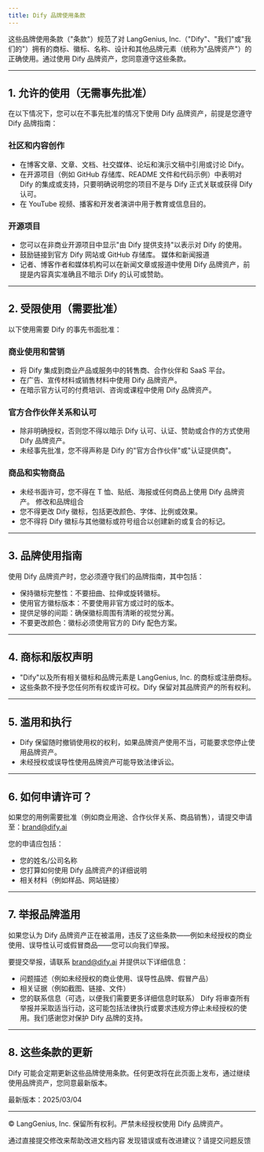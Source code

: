 ```yaml
---
title: Dify 品牌使用条款
---
```


这些品牌使用条款（"条款"）规范了对 LangGenius, Inc.（"Dify"、"我们"或"我们的"）拥有的商标、徽标、名称、设计和其他品牌元素（统称为"品牌资产"）的正确使用。通过使用 Dify 品牌资产，您同意遵守这些条款。

---
## 1. 允许的使用（无需事先批准）

在以下情况下，您可以在不事先批准的情况下使用 Dify 品牌资产，前提是您遵守 Dify 品牌指南：

### 社区和内容创作

- 在博客文章、文章、文档、社交媒体、论坛和演示文稿中引用或讨论 Dify。
- 在开源项目（例如 GitHub 存储库、README 文件和代码示例）中表明对 Dify 的集成或支持，只要明确说明您的项目不是与 Dify 正式关联或获得 Dify 认可。
- 在 YouTube 视频、播客和开发者演讲中用于教育或信息目的。

### 开源项目

- 您可以在非商业开源项目中显示"由 Dify 提供支持"以表示对 Dify 的使用。
- 鼓励链接到官方 Dify 网站或 GitHub 存储库。
媒体和新闻报道
- 记者、博客作者和媒体机构可以在新闻文章或报道中使用 Dify 品牌资产，前提是内容真实准确且不暗示 Dify 的认可或赞助。

---

## 2. 受限使用（需要批准）
以下使用需要 Dify 的事先书面批准：

### 商业使用和营销

- 将 Dify 集成到商业产品或服务中的转售商、合作伙伴和 SaaS 平台。
- 在广告、宣传材料或销售材料中使用 Dify 品牌资产。
- 在暗示官方认可的付费培训、咨询或课程中使用 Dify 品牌资产。

### 官方合作伙伴关系和认可

- 除非明确授权，否则您不得以暗示 Dify 认可、认证、赞助或合作的方式使用 Dify 品牌资产。
- 未经事先批准，您不得声称是 Dify 的"官方合作伙伴"或"认证提供商"。

### 商品和实物商品

- 未经书面许可，您不得在 T 恤、贴纸、海报或任何商品上使用 Dify 品牌资产。
修改和品牌组合
- 您不得更改 Dify 徽标，包括更改颜色、字体、比例或效果。
- 您不得将 Dify 徽标与其他徽标或符号组合以创建新的或复合的标记。

---

## 3. 品牌使用指南

使用 Dify 品牌资产时，您必须遵守我们的品牌指南，其中包括：

- 保持徽标完整性：不要扭曲、拉伸或旋转徽标。
- 使用官方徽标版本：不要使用非官方或过时的版本。
- 提供足够的间距：确保徽标周围有清晰的视觉分离。
- 不要更改颜色：徽标必须使用官方的 Dify 配色方案。

---

## 4. 商标和版权声明

- "Dify"以及所有相关徽标和品牌元素是 LangGenius, Inc. 的商标或注册商标。
- 这些条款不授予您任何所有权或许可权。Dify 保留对其品牌资产的所有权利。

---

## 5. 滥用和执行

- Dify 保留随时撤销使用权的权利，如果品牌资产使用不当，可能要求您停止使用品牌资产。
- 未经授权或误导性使用品牌资产可能导致法律诉讼。

---

## 6. 如何申请许可？

如果您的用例需要批准（例如商业用途、合作伙伴关系、商品销售），请提交申请至：[brand@dify.ai](mailto:brand@dify.ai)

您的申请应包括：

- 您的姓名/公司名称
- 您打算如何使用 Dify 品牌资产的详细说明
- 相关材料（例如样品、网站链接）

---

## 7. 举报品牌滥用

如果您认为 Dify 品牌资产正在被滥用，违反了这些条款——例如未经授权的商业使用、误导性认可或假冒商品——您可以向我们举报。

要提交举报，请联系 [brand@dify.ai](mailto:brand@dify.ai) 并提供以下详细信息：

- 问题描述（例如未经授权的商业使用、误导性品牌、假冒产品）
- 相关证据（例如截图、链接、文件）
- 您的联系信息（可选，以便我们需要更多详细信息时联系）
Dify 将审查所有举报并采取适当行动，这可能包括法律执行或要求违规方停止未经授权的使用。我们感谢您对保护 Dify 品牌的支持。

---

## 8. 这些条款的更新

Dify 可能会定期更新这些品牌使用条款。任何更改将在此页面上发布，通过继续使用品牌资产，您同意最新版本。

最新版本：2025/03/04

---

© LangGenius, Inc. 保留所有权利。严禁未经授权使用 Dify 品牌资产。

<CardGroup cols="2">
    <Card
        title="编辑此页面"
        icon="pen-to-square"
        href="https://github.com/langgenius/dify-docs-mintlify/edit/main/zh-hans/termbase/termbase.mdx"
    >
        通过直接提交修改来帮助改进文档内容
    </Card>
    <Card
        title="提交问题"
        icon="github"
        href="https://github.com/langgenius/dify-docs-mintlify/issues/new?title=文档问题%3A%20&body=%23%23%20问题描述%0A%3C%21--%20请简要描述您发现的问题%20--%3E%0A%0A%23%23%20页面链接%0Ahttps%3A%2F%2Fgithub.com%2Flanggenius%2Fdify-docs-mintlify%2Fblob%2Fmain%2Fzh-hans/termbase%2Ftermbase.mdx%0A%0A%23%23%20建议修改%0A%3C%21--%20如果有具体的修改建议，请在此说明%20--%3E%0A%0A%3C%21--%20感谢您对文档质量的关注！%20--%3E"
    >
        发现错误或有改进建议？请提交问题反馈
    </Card>
</CardGroup>
